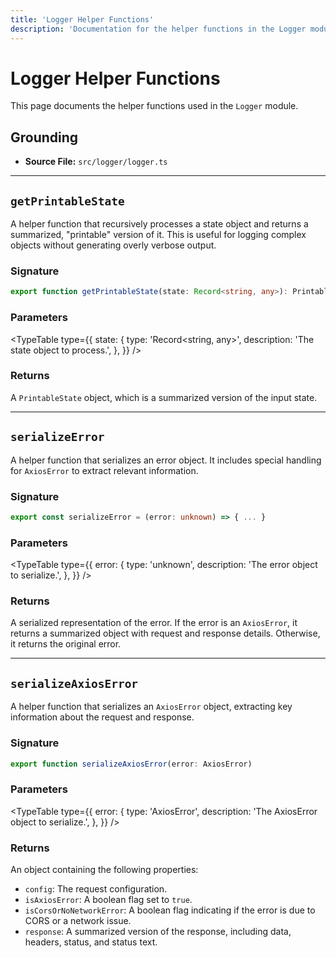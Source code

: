 ```yaml
---
title: 'Logger Helper Functions'
description: 'Documentation for the helper functions in the Logger module.'
---
```



# Logger Helper Functions

This page documents the helper functions used in the `Logger` module.

## Grounding

- **Source File:** `src/logger/logger.ts`

---

## `getPrintableState`

A helper function that recursively processes a state object and returns a summarized, "printable" version of it. This is useful for logging complex objects without generating overly verbose output.

### Signature

```typescript
export function getPrintableState(state: Record<string, any>): PrintableState
```

### Parameters

<TypeTable
  type={{
    state: {
      type: 'Record<string, any>',
      description: 'The state object to process.',
    },
  }}
/>

### Returns

A `PrintableState` object, which is a summarized version of the input state.

---

## `serializeError`

A helper function that serializes an error object. It includes special handling for `AxiosError` to extract relevant information.

### Signature

```typescript
export const serializeError = (error: unknown) => { ... }
```

### Parameters

<TypeTable
  type={{
    error: {
      type: 'unknown',
      description: 'The error object to serialize.',
    },
  }}
/>

### Returns

A serialized representation of the error. If the error is an `AxiosError`, it returns a summarized object with request and response details. Otherwise, it returns the original error.

---

## `serializeAxiosError`

A helper function that serializes an `AxiosError` object, extracting key information about the request and response.

### Signature

```typescript
export function serializeAxiosError(error: AxiosError)
```

### Parameters

<TypeTable
  type={{
    error: {
      type: 'AxiosError',
      description: 'The AxiosError object to serialize.',
    },
  }}
/>

### Returns

An object containing the following properties:
- `config`: The request configuration.
- `isAxiosError`: A boolean flag set to `true`.
- `isCorsOrNoNetworkError`: A boolean flag indicating if the error is due to CORS or a network issue.
- `response`: A summarized version of the response, including data, headers, status, and status text.
